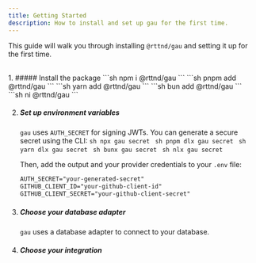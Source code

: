 ```yaml
---
title: Getting Started
description: How to install and set up gau for the first time.
---
```



This guide will walk you through installing `@rttnd/gau` and setting it up for the first time.

<br />

<Steps>
1. ##### Install the package
    <Tabs syncKey="pkg">
      <TabItem label="npm">
        ```sh
        npm i @rttnd/gau
        ```
      </TabItem>
      <TabItem label="pnpm">
        ```sh
        pnpm add @rttnd/gau
        ```
      </TabItem>
      <TabItem label="yarn">
        ```sh
        yarn add @rttnd/gau
        ```
      </TabItem>
      <TabItem label="bun">
        ```sh
        bun add @rttnd/gau
        ```
      </TabItem>
      <TabItem label="ni">
        ```sh
        ni @rttnd/gau
        ```
      </TabItem>
    </Tabs>

2. ##### Set up environment variables

    `gau` uses `AUTH_SECRET` for signing JWTs. You can generate a secure secret using the CLI:
    <Tabs syncKey="pkg">
      <TabItem label="npm">
        ```sh
        npx gau secret
        ```
      </TabItem>
      <TabItem label="pnpm">
        ```sh
        pnpm dlx gau secret
        ```
      </TabItem>
      <TabItem label="yarn">
        ```sh
        yarn dlx gau secret
        ```
      </TabItem>
      <TabItem label="bun">
        ```sh
        bunx gau secret
        ```
      </TabItem>
      <TabItem label="ni">
        ```sh
        nlx gau secret
        ```
      </TabItem>
    </Tabs>
    
    Then, add the output and your provider credentials to your `.env` file:
    ```txt title=".env"
    AUTH_SECRET="your-generated-secret"
    GITHUB_CLIENT_ID="your-github-client-id"
    GITHUB_CLIENT_SECRET="your-github-client-secret"
    ```

3. ##### Choose your database adapter

    `gau` uses a database adapter to connect to your database.

    <div class="row">
      <IconLink href="/adapters/drizzle/" icon="i-icons:drizzle" title="Drizzle" />
    </div>

4. ##### Choose your integration

    <div class="row">
      <IconLink href="/integrations/sveltekit/" icon="i-material-icon-theme:svelte" title="SvelteKit" />
      <IconLink href="/integrations/solidstart/" icon="i-devicon:solidjs" title="SolidStart" />
    </div>
</Steps>
